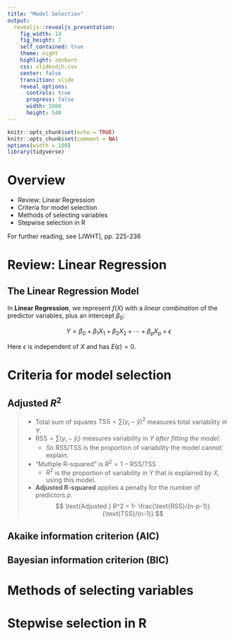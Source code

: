 ```yaml
---
title: "Model Selection"
output: 
  revealjs::revealjs_presentation:
    fig_width: 14 
    fig_height: 7
    self_contained: true
    theme: night
    highlight: zenburn
    css: slidesdjh.css
    center: false
    transition: slide
    reveal_options:
      controls: true
      progress: false
      width: 1080
      height: 540
---
```


```r
knitr::opts_chunk$set(echo = TRUE)
knitr::opts_chunk$set(comment = NA)
options(width = 100)
library(tidyverse)
```


# Overview

- Review: Linear Regression
- Criteria for model selection
- Methods of selecting variables
- Stepwise selection in R

For further reading, see [JWHT], pp. 225-236

# Review: Linear Regression

## The Linear Regression Model

In **Linear Regression**, we represent $f(X)$ with a *linear combination* of the predictor variables, plus an intercept $\beta_0$:

$$
Y = \beta_0 + \beta_1 X_1 +\beta_2 X_2 + \cdots + \beta_p X_p + \epsilon
$$

Here $\epsilon$ is independent of $X$ and has $E(\epsilon) = 0$.

# Criteria for model selection

## Adjusted $R^2$

>- Total sum of squares $\text{TSS} = \sum (y_i - \bar{y})^2$ measures total variability in $Y$.
>- $\text{RSS} = \sum (y_i - \hat{y}_i)$ measures variability in $Y$ *after fitting the model*.
>    - So $\text{RSS}/\text{TSS}$ is the proportion of variability the model cannot explain.
>- "Multiple R-squared" is $R^2 = 1-\text{RSS}/\text{TSS}$
>    - $R^2$ is the proportion of variability in $Y$ that is explained by $X$, using this model.
>- **Adjusted R-squared** applies a penalty for the number of predictors $p$.
$$
\text{Adjusted } R^2 = 1- \frac{\text{RSS}/(n-p-1)}{\text{TSS}/(n-1)}
$$

## Akaike information criterion (AIC)

## Bayesian information criterion (BIC)

# Methods of selecting variables

# Stepwise selection in R
